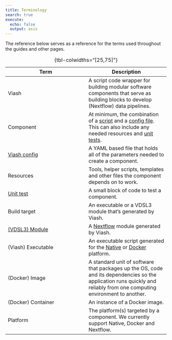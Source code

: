 ```yaml
---
title: Terminology
search: true
execute:
  echo: false
  output: asis
---
```


The reference below serves as a reference for the terms used throughout the guides and other pages.  

| Term | Description |
|----|----|
|   Viash   |     A script code wrapper for building modular software components that serve as building blocks to develop (Nextflow) data pipelines.         |
|    Component  |     At minimum, the combination of a [script](/guide/component/languages.html) and a [config file](/reference/config/overview.html). This can also include any needed resources and [unit tests](/guide/component/unit-testing.html).          |
|    [Viash config](/reference/config/overview.html)   |       A YAML based file that holds all of the parameters needed to create a component.      |
|    Resources |       Tools, helper scripts, templates and other files the component depends on to work.     |
|    [Unit test](/guide/component/unit-testing.html) |       A small block of code to test a component.    |
|    Build target |       An executable or a VDSL3 module that's generated by Viash.    |
|    [(VDSL3) Module](/guide/building-block/nextflow/building-running.html) |       A [Nextflow](https://www.nextflow.io/) module generated by Viash.    |
|    (Viash) Executable |       An executable script generated for the [Native](/guide/building-block/native-building-running.html) or [Docker](/guide/building-block/docker/building-running.html) platform.    |
|    (Docker) Image |       A standard unit of software that packages up the OS, code and its dependencies so the application runs quickly and reliably from one computing environment to another.     |
|    (Docker) Container |       An instance of a Docker image.     |
|    Platform |      The platform(s) targeted by a component. We currently support Native, Docker and Nextflow.     |
: {tbl-colwidths="[25,75]"}